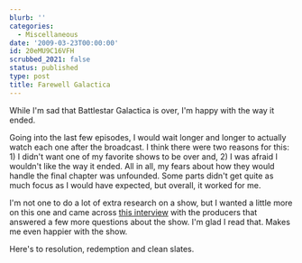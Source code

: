 ```yaml
---
blurb: ''
categories:
  - Miscellaneous
date: '2009-03-23T00:00:00'
id: 20eMU9C16VFH
scrubbed_2021: false
status: published
type: post
title: Farewell Galactica
---
```


While I'm sad that Battlestar Galactica is over, I'm happy with the
way it ended.

Going into the last few episodes, I would wait longer and longer to
actually watch each one after the broadcast. I think there were two
reasons for this: 1) I didn't want one of my favorite shows to be
over and, 2) I was afraid I wouldn't like the way it ended. All in
all, my fears about how they would handle the final chapter was
unfounded. Some parts didn't get quite as much focus as I would
have expected, but overall, it worked for me.

I'm not one to do a lot of extra research on a show, but I wanted a
little more on this one and came across
[this interview](http://tr.im/hHdu "Galactica post interview") with
the producers that answered a few more questions about the show.
I'm glad I read that. Makes me even happier with the show.

Here's to resolution, redemption and clean slates.

